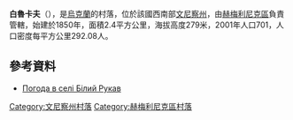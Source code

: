 {{coord|49|36|29|N|28|5|51|E|scale:30000|display=title}}

'''白魯卡夫'''（{{lang-uk|Білий Рукав}}），是[[烏克蘭|烏克蘭]]的村落，位於該國西南部[[文尼察州|文尼察州]]，由[[赫梅利尼克區|赫梅利尼克區]]負責管轄，始建於1850年，面積2.4平方公里，海拔高度279米，2001年人口701，人口密度每平方公里292.08人。

==參考資料==
* [http://weather.in.ua/ua/vinnickaja/1241 Погода в селі Білий Рукав] {{Wayback|url=http://weather.in.ua/ua/vinnickaja/1241 |date=20160305075643 }}

[[Category:文尼察州村落|Category:文尼察州村落]]
[[Category:赫梅利尼克區村落|Category:赫梅利尼克區村落]]


{{Vinnytsia-geo-stub}}